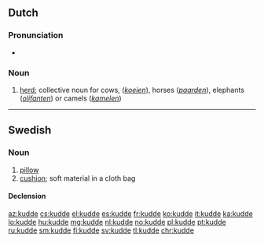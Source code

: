 ==Dutch==

===Pronunciation===
* {{audio|Nl-kudde.ogg|Audio|lang=nl}}

===Noun===
{{nl-noun|f|-s|pl2=-en|kuddetje}}

# [[herd]]; collective noun for cows, (''[[koe]]ien''), horses (''[[paard]]en''), elephants (''[[olifant]]en'') or camels (''[[kameel|kamelen]]'')

----

==Swedish==

===Noun===
{{sv-noun|c}}

# [[pillow]]
# [[cushion]]; soft material in a cloth bag

====Declension====
{{sv-noun-reg-ar|2=kudd}}

[[az:kudde]]
[[cs:kudde]]
[[el:kudde]]
[[es:kudde]]
[[fr:kudde]]
[[ko:kudde]]
[[it:kudde]]
[[ka:kudde]]
[[lo:kudde]]
[[hu:kudde]]
[[mg:kudde]]
[[nl:kudde]]
[[no:kudde]]
[[pl:kudde]]
[[pt:kudde]]
[[ru:kudde]]
[[sm:kudde]]
[[fi:kudde]]
[[sv:kudde]]
[[tl:kudde]]
[[chr:kudde]]